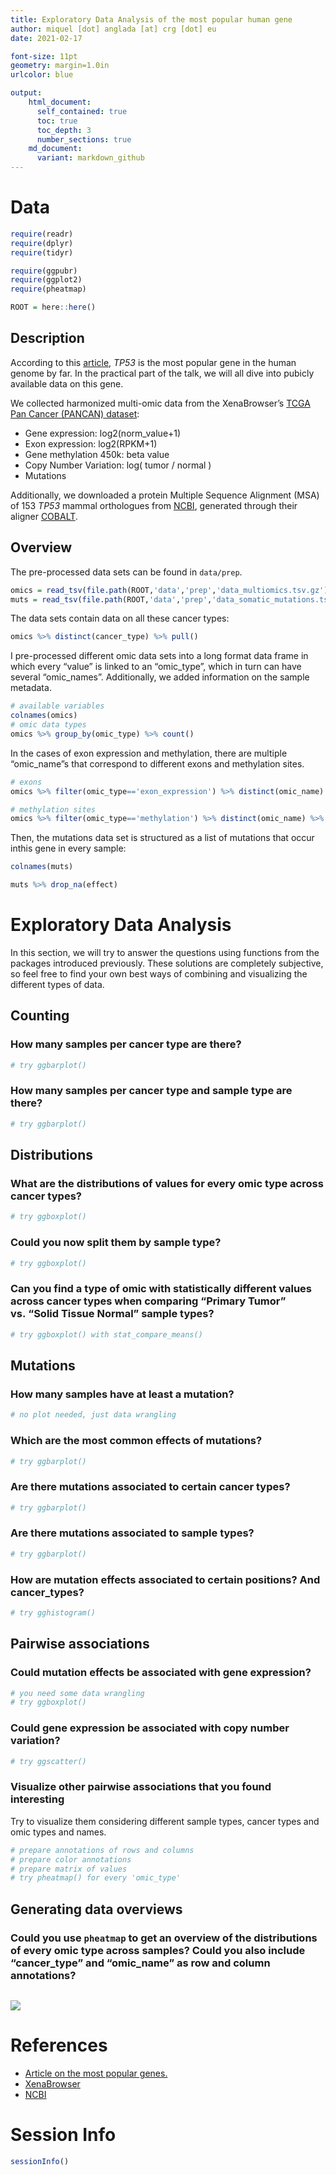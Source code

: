 ```yaml
---
title: Exploratory Data Analysis of the most popular human gene
author: miquel [dot] anglada [at] crg [dot] eu
date: 2021-02-17

font-size: 11pt
geometry: margin=1.0in
urlcolor: blue

output:
    html_document:
      self_contained: true
      toc: true
      toc_depth: 3
      number_sections: true
    md_document:
      variant: markdown_github
---
```


# Data
```r
require(readr)
require(dplyr)
require(tidyr)

require(ggpubr)
require(ggplot2)
require(pheatmap)

ROOT = here::here()
```

## Description
According to this [article](https://www.nature.com/articles/d41586-017-07291-9), *TP53* is the most popular gene in the human genome by far.
In the practical part of the talk, we will all dive into pubicly available data on this gene.


We collected harmonized multi-omic data from the XenaBrowser's [TCGA Pan Cancer (PANCAN) dataset](https://xenabrowser.net/datapages/?cohort=TCGA%20Pan-Cancer%20(PANCAN)&removeHub=https%3A%2F%2Fxena.treehouse.gi.ucsc.edu%3A443):

- Gene expression: log2(norm_value+1)
- Exon expression: log2(RPKM+1)
- Gene methylation 450k: beta value
- Copy Number Variation: log( tumor / normal )
- Mutations

Additionally, we downloaded a protein Multiple Sequence Alignment (MSA) of 153 *TP53* mammal orthologues from [NCBI](https://www.ncbi.nlm.nih.gov/), generated through their aligner [COBALT](https://www.ncbi.nlm.nih.gov/gene/7157/ortholog/?scope=40674).


## Overview
The pre-processed data sets can be found in `data/prep`.
```r
omics = read_tsv(file.path(ROOT,'data','prep','data_multiomics.tsv.gz'))
muts = read_tsv(file.path(ROOT,'data','prep','data_somatic_mutations.tsv.gz'))
```

The data sets contain data on all these cancer types:
```r
omics %>% distinct(cancer_type) %>% pull()
```


I pre-processed different omic data sets into a long format data frame in which every "value" is linked to an "omic_type", which in turn can have several "omic_names". Additionally, we added information on the sample metadata.
```r
# available variables
colnames(omics)
# omic data types
omics %>% group_by(omic_type) %>% count()
```

In the cases of exon expression and methylation, there are multiple "omic_name"s that correspond to different exons and methylation sites.

```r
# exons
omics %>% filter(omic_type=='exon_expression') %>% distinct(omic_name) %>% pull()

# methylation sites
omics %>% filter(omic_type=='methylation') %>% distinct(omic_name) %>% pull()
```

Then, the mutations data set is structured as a list of mutations that occur inthis gene in every sample:
```r
colnames(muts)
```

```r
muts %>% drop_na(effect)
```


# Exploratory Data Analysis
In this section, we will try to answer the questions using functions from the packages introduced previously. These solutions are completely subjective, so feel free to find your own best ways of combining and visualizing the different types of data.


## Counting
### How many samples per cancer type are there?
```r
# try ggbarplot()
```

### How many samples per cancer type and sample type are there?
```r
# try ggbarplot()
```

## Distributions
### What are the distributions of values for every omic type across cancer types?
```r
# try ggboxplot()
```

### Could you now split them by sample type?
```r
# try ggboxplot()
```

### Can you find a type of omic with statistically different values across cancer types when comparing "Primary Tumor" vs. "Solid Tissue Normal" sample types?
```r
# try ggboxplot() with stat_compare_means()
```

## Mutations
### How many samples have at least a mutation?
```r
# no plot needed, just data wrangling
```

### Which are the most common effects of mutations?
```r
# try ggbarplot()
```

### Are there mutations associated to certain cancer types?
```r
# try ggbarplot()
```

### Are there mutations associated to sample types?
```r
# try ggbarplot()
```


### How are mutation effects associated to certain positions? And cancer_types?
```r
# try gghistogram()
```


## Pairwise associations
### Could mutation effects be associated with gene expression?
```r
# you need some data wrangling
# try ggboxplot()
```


### Could gene expression be associated with copy number variation?
```r
# try ggscatter()
```


### Visualize other pairwise associations that you found interesting
Try to visualize them considering different sample types, cancer types and omic types and names.
```r
# prepare annotations of rows and columns
# prepare color annotations
# prepare matrix of values
# try pheatmap() for every 'omic_type'
```


## Generating data overviews
### Could you use `pheatmap` to get an overview of the distributions of every omic type across samples? Could you also include "cancer_type" and "omic_name" as row and column annotations?
```r
```


![](images/heatmaps.png)


# References
- [Article on the most popular genes.](https://www.nature.com/articles/d41586-017-07291-9)
- [XenaBrowser](https://xenabrowser.net/)
- [NCBI](https://www.ncbi.nlm.nih.gov/)


# Session Info
```r
sessionInfo()
```